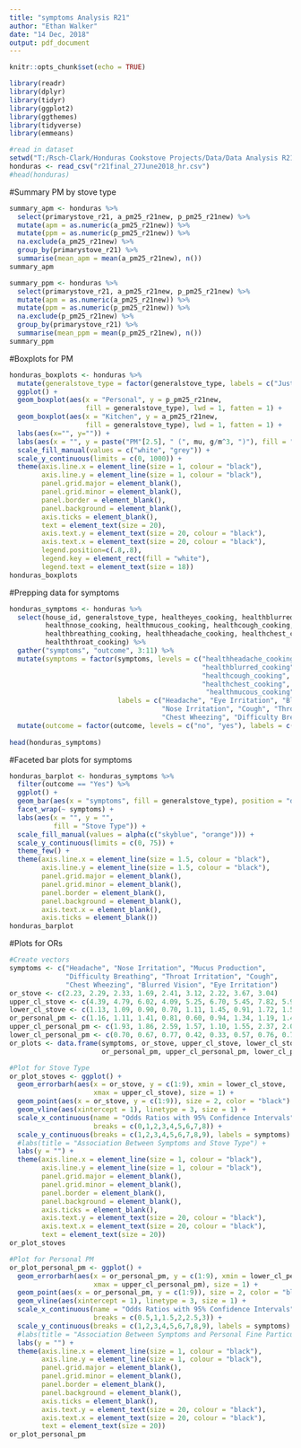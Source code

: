 ```yaml
---
title: "symptoms Analysis R21"
author: "Ethan Walker"
date: "14 Dec, 2018"
output: pdf_document
---
```

  
```r
knitr::opts_chunk$set(echo = TRUE)
```

```r
library(readr)
library(dplyr)
library(tidyr)
library(ggplot2)
library(ggthemes)
library(tidyverse)
library(emmeans)
```

```r
#read in dataset
setwd("T:/Rsch-Clark/Honduras Cookstove Projects/Data/Data Analysis R21/Analysis_R21_Symptoms")
honduras <- read_csv("r21final_27June2018_hr.csv")
#head(honduras)
```

#Summary PM by stove type
```r
summary_apm <- honduras %>% 
  select(primarystove_r21, a_pm25_r21new, p_pm25_r21new) %>% 
  mutate(apm = as.numeric(a_pm25_r21new)) %>% 
  mutate(ppm = as.numeric(p_pm25_r21new)) %>% 
  na.exclude(a_pm25_r21new) %>% 
  group_by(primarystove_r21) %>% 
  summarise(mean_apm = mean(a_pm25_r21new), n())
summary_apm

summary_ppm <- honduras %>% 
  select(primarystove_r21, a_pm25_r21new, p_pm25_r21new) %>% 
  mutate(apm = as.numeric(a_pm25_r21new)) %>% 
  mutate(ppm = as.numeric(p_pm25_r21new)) %>% 
  na.exclude(p_pm25_r21new) %>% 
  group_by(primarystove_r21) %>% 
  summarise(mean_ppm = mean(p_pm25_r21new), n())
summary_ppm
```

#Boxplots for PM
```r
honduras_boxplots <- honduras %>% 
  mutate(generalstove_type = factor(generalstove_type, labels = c("Justa", "Traditional"))) %>% 
  ggplot() +
  geom_boxplot(aes(x = "Personal", y = p_pm25_r21new, 
                   fill = generalstove_type), lwd = 1, fatten = 1) +
  geom_boxplot(aes(x = "Kitchen", y = a_pm25_r21new, 
                   fill = generalstove_type), lwd = 1, fatten = 1) +
  labs(aes(x="", y="")) +
  labs(aes(x = "", y = paste("PM"[2.5], " (", mu, g/m^3, ")"), fill = "Stove Type")) +
  scale_fill_manual(values = c("white", "grey")) +
  scale_y_continuous(limits = c(0, 1000)) +
  theme(axis.line.x = element_line(size = 1, colour = "black"),
        axis.line.y = element_line(size = 1, colour = "black"),
        panel.grid.major = element_blank(),
        panel.grid.minor = element_blank(),
        panel.border = element_blank(),
        panel.background = element_blank(),
        axis.ticks = element_blank(),
        text = element_text(size = 20),
        axis.text.y = element_text(size = 20, colour = "black"),
        axis.text.x = element_text(size = 20, colour = "black"),
        legend.position=c(.8,.8),
        legend.key = element_rect(fill = "white"),
        legend.text = element_text(size = 18))
honduras_boxplots 
```

#Prepping data for symptoms
```r
honduras_symptoms <- honduras %>% 
  select(house_id, generalstove_type, healtheyes_cooking, healthblurred_cooking,
         healthnose_cooking, healthmucous_cooking, healthcough_cooking,
         healthbreathing_cooking, healthheadache_cooking, healthchest_cooking,
         healththroat_cooking) %>% 
  gather("symptoms", "outcome", 3:11) %>% 
  mutate(symptoms = factor(symptoms, levels = c("healthheadache_cooking", "healtheyes_cooking", 
                                                "healthblurred_cooking", "healthnose_cooking", 
                                                "healthcough_cooking", "healththroat_cooking", 
                                                "healthchest_cooking", "healthbreathing_cooking", 
                                                 "healthmucous_cooking"),
                           labels = c("Headache", "Eye Irritation", "Blurred Vision",  
                                      "Nose Irritation", "Cough", "Throat Irritation", 
                                      "Chest Wheezing", "Difficulty Breathing", "Mucous Production"))) %>% 
  mutate(outcome = factor(outcome, levels = c("no", "yes"), labels = c("No", "Yes")))
  
head(honduras_symptoms)
```

#Faceted bar plots for symptoms
```r
honduras_barplot <- honduras_symptoms %>% 
  filter(outcome == "Yes") %>% 
  ggplot() +
  geom_bar(aes(x = "symptoms", fill = generalstove_type), position = "dodge", width = 1, color = "black", size = 1.5) +
  facet_wrap(~ symptoms) +
  labs(aes(x = "", y = "", 
           fill = "Stove Type")) +
  scale_fill_manual(values = alpha(c("skyblue", "orange"))) +
  scale_y_continuous(limits = c(0, 75)) +
  theme_few() +
  theme(axis.line.x = element_line(size = 1.5, colour = "black"),
        axis.line.y = element_line(size = 1.5, colour = "black"),
        panel.grid.major = element_blank(),
        panel.grid.minor = element_blank(),
        panel.border = element_blank(),
        panel.background = element_blank(),
        axis.text.x = element_blank(),
        axis.ticks = element_blank())
honduras_barplot  
```

#Plots for ORs
```r
#Create vectors
symptoms <- c("Headache", "Nose Irritation", "Mucus Production",
              "Difficulty Breathing", "Throat Irritation", "Cough",
              "Chest Wheezing", "Blurred Vision", "Eye Irritation")
or_stove <- c(2.23, 2.29, 2.33, 1.69, 2.41, 3.12, 2.22, 3.67, 3.04)
upper_cl_stove <- c(4.39, 4.79, 6.02, 4.09, 5.25, 6.70, 5.45, 7.82, 5.99)
lower_cl_stove <- c(1.13, 1.09, 0.90, 0.70, 1.11, 1.45, 0.91, 1.72, 1.55)
or_personal_pm <- c(1.16, 1.11, 1.41, 0.81, 0.60, 0.94, 1.34, 1.19, 1.41)
upper_cl_personal_pm <- c(1.93, 1.86, 2.59, 1.57, 1.10, 1.55, 2.37, 2.01, 2.37)
lower_cl_personal_pm <- c(0.70, 0.67, 0.77, 0.42, 0.33, 0.57, 0.76, 0.70, 0.84)
or_plots <- data.frame(symptoms, or_stove, upper_cl_stove, lower_cl_stove,
                       or_personal_pm, upper_cl_personal_pm, lower_cl_personal_pm)

#Plot for Stove Type
or_plot_stoves <- ggplot() +
  geom_errorbarh(aes(x = or_stove, y = c(1:9), xmin = lower_cl_stove,
                     xmax = upper_cl_stove), size = 1) +
  geom_point(aes(x = or_stove, y = c(1:9)), size = 2, color = "black") +
  geom_vline(aes(xintercept = 1), linetype = 3, size = 1) +
  scale_x_continuous(name = "Odds Ratios with 95% Confidence Intervals",
                     breaks = c(0,1,2,3,4,5,6,7,8)) +
  scale_y_continuous(breaks = c(1,2,3,4,5,6,7,8,9), labels = symptoms) +
  #labs(title = "Association Between Symptoms and Stove Type") +
  labs(y = "") +
  theme(axis.line.x = element_line(size = 1, colour = "black"),
        axis.line.y = element_line(size = 1, colour = "black"),
        panel.grid.major = element_blank(),
        panel.grid.minor = element_blank(),
        panel.border = element_blank(),
        panel.background = element_blank(),
        axis.ticks = element_blank(),
        axis.text.y = element_text(size = 20, colour = "black"),
        axis.text.x = element_text(size = 20, colour = "black"),
        text = element_text(size = 20))
or_plot_stoves

#Plot for Personal PM
or_plot_personal_pm <- ggplot() +
  geom_errorbarh(aes(x = or_personal_pm, y = c(1:9), xmin = lower_cl_personal_pm,
                     xmax = upper_cl_personal_pm), size = 1) +
  geom_point(aes(x = or_personal_pm, y = c(1:9)), size = 2, color = "black") +
  geom_vline(aes(xintercept = 1), linetype = 3, size = 1) +
  scale_x_continuous(name = "Odds Ratios with 95% Confidence Intervals",
                     breaks = c(0.5,1,1.5,2,2.5,3)) +
  scale_y_continuous(breaks = c(1,2,3,4,5,6,7,8,9), labels = symptoms) +
  #labs(title = "Association Between Symptoms and Personal Fine Particulate Matter Exposure") +
  labs(y = "") +
  theme(axis.line.x = element_line(size = 1, colour = "black"),
        axis.line.y = element_line(size = 1, colour = "black"),
        panel.grid.major = element_blank(),
        panel.grid.minor = element_blank(),
        panel.border = element_blank(),
        panel.background = element_blank(),
        axis.ticks = element_blank(),
        axis.text.y = element_text(size = 20, colour = "black"),
        axis.text.x = element_text(size = 20, colour = "black"),
        text = element_text(size = 20))
or_plot_personal_pm
```
